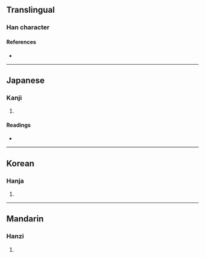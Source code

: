 {{character info/new}}
==Translingual==

===Han character===
{{Han char|rn=30|rad=口|as=04|sn=7|four=|canj=RHNE|ids=⿰口殳}}

====References====
* {{Han ref|kx=0179.140|dkj=03374|dj=0397.080|hdz=10593.060|uh=543A|ud=21562}}

----

==Japanese==

===Kanji===
{{ja-kanji|grade=uc|rs=口04}}

# {{rfdef|ja|sort=口04}}

====Readings====
* {{ja-readings|on=[[とう]] (tō)|kun=[[ささやく]] (sasayaku)}}

----

==Korean==

===Hanja===
{{ko-hanja|hangeul=두|rv=du|mr=tu}}

# {{rfdef|ko|sort=口04}}

----

==Mandarin==

===Hanzi===
{{cmn-hanzi|pin=[[dōu]] ([[dou1]]), [[hǒu]] ([[hou3]])|wg=tou<sup>1</sup>, hou<sup>3</sup>}}

# {{rfdef|cmn|sort=口04}}